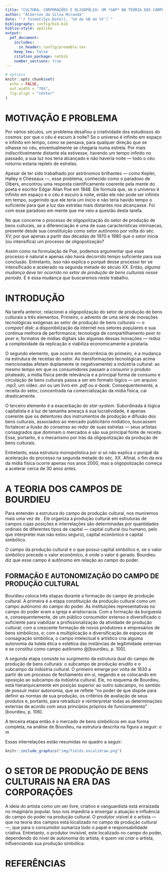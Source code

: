 ```yaml
---
title: "CULTURA, CORPORAÇÕES E OLIGOPÓLIO: UM *GAP* NA TEORIA DOS CAMPOS DE BORDIEU"
author: "Alberson da Silva Miranda"
date: "`r format(Sys.Date(), '%d de %B de %Y')`"
bibliography: config/bib.bib
biblio-style: apalike
output:
  pdf_document:
    includes:
      in_header: config/preamble.tex
    keep_tex: false
    citation_package: natbib
    number_sections: true
---
```


```r

# options
knitr::opts_chunk$set(
  echo = FALSE,
  out.width = "70%",
  fig.align = "center"
)
```

\vspace{5cm}

# MOTIVAÇÃO E PROBLEMA {-}

Por vários séculos, um problema desafiou a criatividade dos estudiosos do cosmos: por que o céu é escuro à noite? Se o universo é infinito em espaço e infinito em tempo, como se pensava, para qualquer direção que se olhasse no céu, enventualmente se chegaria numa estrela. Por mais indiscritivelmente distante ela estivesse, havendo um tempo infinito no passado, a sua luz nos teria alcançado e não haveria noite --- todo o céu noturno estaria repleto de estrelas.

Apesar de ter sido trabalhado por astrônomos brilhantes --- como Kepler, Halley e Chéseaux ---, esse problema, conhecido como o paradoxo de Olbers, encontrou uma resposta científicamente coerente pela mente do poeta e escritor Edgar Allan Poe em 1848. Ele formula que, se o universo é infinito em espaço e o céu é escuro à noite, então ele não pode ser infinito em tempo, sugerindo que ele teria um início e não teria havido tempo o suficiente para que a luz das estrelas mais distantes nos alcançasse. Foi com esse paradoxo em mente que me veio a questão desta tarefa.

No que concerne o processo de oligopolização do setor de produção de bens culturais, se a diferenciação é uma de suas características intrínsecas, presente desde sua constituição como setor autônomo por volta do séc. XV, por que apenas a partir das décadas de 1970 e 1980 que o setor inicia (ou intensifica) um processo de oligopolização\footnote{Para evitar repetição, não estou colocando os dados e evidências da aceleração desse processo discutidos no trabalho anterior.}?

Assim como na formulação de Poe, podemos argumentar que esse processo é natural e apenas não havia decorrido tempo suficiente para sua conclusão. Entretanto, isso não explica o porquê desse processo ter se intensificado e acelerado na segunda metade do século XX. Então, *alguma mudança deve ter ocorrido no setor de produção de bens culturais nesse período*. E é essa mudança que buscaremos neste trabalho.

# INTRODUÇÃO

Na tarefa anterior, relacionei a oligopolização do setor de produção de bens culturais a três elementos. Primeiro, o advento de uma série de inovações tecnológicas exógenas ao setor de produção de bens culturais --- o *compact disk*; a disponibilização da internet nos setores populares e sua contínua melhora de performance; tecnologia de compartilhamento *peer to peer* e; formatos de mídias digitais são algumas dessas inovações --- reduz a complexidade da replicação e viabiliza economicamente a pirataria.

O segundo elemento, que ocorre em decorrência do primeiro, é a mudança na estrutura de receitas do setor. As transformações tecnológicas acima mencionadas afetam duplamente (e negativamente) a indústria cultural: ao mesmo tempo em que os consumidores passam a consumir o produto pirateado, a mídia física perde relevância e a principal forma de consumo e circulação de bens culturais passa a ser em formato lógico --- um arquivo *.mp3*, um vídeo *.avi* ou um livro em *.pdf* ou *e-book*. Consequentemente, a receita do setor, concentrada na comercialização da mídia física, cai drasticamente.

O terceiro elemento é a exacerbação do *star-system*. Subordinada à lógica capitalista e à luz de tamanha ameaça à sua lucratividade, é apenas coerente que os detentores dos instrumentos de produção e difusão dos bens culturais, associados ao mercado publicitário midiático, buscassem fortalecer a ilusão do consenso ao redor de suas estrelas — seus artistas consagrados que dominam o mercados e são sua principal fonte de receita. Esse, portanto, é o mecanismo por trás da oligopolização da produção de bens culturais.

Entretanto, essa estrutura monopolística por si só não explica o porquê da aceleração do processo na segunda metade do séc. XX. Afinal, o fim da era da mídia física ocorre apenas nos anos 2000, mas a oligopolização começa a acelerar cerca de 30 anos antes.

# A TEORIA DOS CAMPOS DE BOURDIEU

Para entender a estrutura do campo de produção cultural, nos muniremos mais uma vez de \citet{bourdieu}. Ele organiza a produção cultural em estruturas de campos cujas posições e interrelações são determinadas por quantidades ordinais de diferentes tipos de capital --- capital cultural (ou humano, pelo que interpretei mas não estou seguro), capital econômico e capital simbólico. 

O campo da produção cultural é o que possui capital simbólico e, se o valor simbólico precede o valor econômico, é onde o valor é gerado. Bourdieu diz que esse campo é autônomo em relação ao campo do poder.

## FORMAÇÃO E AUTONOMIZAÇÃO DO CAMPO DE PRODUÇÃO CULTURAL

Bourdieu coloca três etapas durante a formação do campo de produção cultural. A primeira é a etapa constituição da produção cultural como um campo autônomo do campo do poder. As instituições representativas no campo do poder eram a igreja e aristocracia. Com a formação da burguesia e, consequentemente, de um público consumidor extenso e diversificado o suficiente para viabilizar a profissionalização da atividade de produção cultural; com a crescente formação de novos produtores e empresários de bens simbólicos, e; com a multiplicação e diversificação de espaços de consagração simbólica, o campo intelectual e artístico cria alguma autonomia da tutela ética e estética das instâncias de legitimidade externas e se constitui como campo autônomo @[bourdieu, p. 100].

A segunda etapa consiste no surgimento da estrutura dual do campo de produção de bens culturais: o subcampo de produção erudito e o subcampo da indústria cultural. O primeiro emerge por volta de 1830 a partir de um processo de fechamento em si, negando e se colocando em oposição ao subcampo da indústria cultural. Ele, no esquema de Bourdieu, está hierarquicamente em posição superior ao outro subcampo, no sentido de possuir maior autonomia, que se reflete "no poder de que dispõe para definir as normas de sua produção, os critérios de avaliação de seus produtos e, portanto, para retraduzir e reinterpretar todas as determinações externas de acordo com seus princípios próprios de funcionamento" [bourdieu, p. 106].

A terceira etapa então é o mercado de bens simbólicos em sua forma completa, na análise de Bourdieu, na estrutura descrita na figura a seguir: o m

Essas interrelações estão resumidas no quadro a seguir:

```r
knitr::include_graphics("img/fields.excalidraw.png")
```

# O SETOR DE PRODUÇÃO DE BENS CULTURAIS NA ERA DAS CORPORAÇÕES

A ideia do artista como um ser livre, criativo e vanguardista está enraizada no imaginário popular. Isso nos impediria a enxergar a atuação e influência do campo do poder na produção cultural. O produtor visível é o artista --- que na teoria dos campos está localizado no campo da produção cultural ---, que para o consumidor sumariza todo o papel e responsabilidade criativa. Entretanto, o produtor invisível, este localizado no campo do poder, dependendo do nível de autonomia do artista, é quem vai *criar* o artista, influenciando sua produção simbólica.

# REFERÊNCIAS